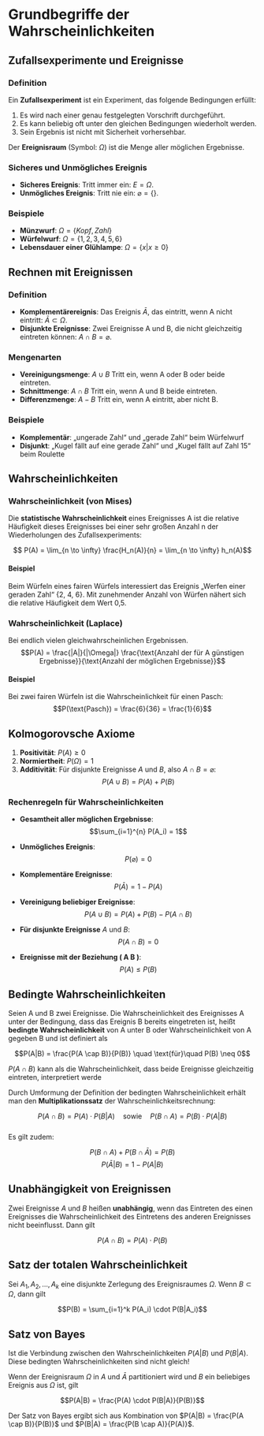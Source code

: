 # Grundbegriffe der Wahrscheinlichkeiten

## Zufallsexperimente und Ereignisse
### Definition {-}
Ein **Zufallsexperiment** ist ein Experiment, das folgende Bedingungen erfüllt:

1. Es wird nach einer genau festgelegten Vorschrift durchgeführt.
2. Es kann beliebig oft unter den gleichen Bedingungen wiederholt werden.
3. Sein Ergebnis ist nicht mit Sicherheit vorhersehbar.

Der **Ereignisraum** (Symbol: $\Omega$) ist die Menge aller möglichen Ergebnisse.

### Sicheres und Unmögliches Ereignis {-}
- **Sicheres Ereignis**: Tritt immer ein: $E = \Omega$.
- **Unmögliches Ereignis**: Tritt nie ein:  $\varnothing = \{\}$.

### Beispiele {-}
- **Münzwurf**: $\Omega = \{Kopf, Zahl\}$
- **Würfelwurf**: $\Omega = \{1, 2, 3, 4, 5, 6\}$
- **Lebensdauer einer Glühlampe**: $\Omega = \{x | x \ge 0\}$

## Rechnen mit Ereignissen
### Definition {-}
- **Komplementärereignis**: Das Ereignis $\bar{A}$, das eintritt, wenn A nicht eintritt: $\bar{A} \subset \Omega$.
- **Disjunkte Ereignisse**: Zwei Ereignisse A und B, die nicht gleichzeitig eintreten können: $A \cap B = \varnothing$.

### Mengenarten {-}
- **Vereinigungsmenge**: $A \cup B$ Tritt ein, wenn A oder B oder beide eintreten.
- **Schnittmenge**: $A \cap B$ Tritt ein, wenn A und B beide eintreten.
- **Differenzmenge**: $A - B$ Tritt ein, wenn A eintritt, aber nicht B.

### Beispiele {-}
- **Komplementär**: „ungerade Zahl“ und „gerade Zahl“ beim Würfelwurf
- **Disjunkt**: „Kugel fällt auf eine gerade Zahl“ und „Kugel fällt auf Zahl 15“ beim Roulette

## Wahrscheinlichkeiten
### Wahrscheinlichkeit (von Mises) {-}
Die **statistische Wahrscheinlichkeit** eines Ereignisses A ist die relative Häufigkeit dieses Ereignisses bei einer sehr großen Anzahl n der Wiederholungen des Zufallsexperiments:

$$ P(A) = \lim_{n \to \infty} \frac{H_n(A)}{n} =  \lim_{n \to \infty} h_n(A)$$

#### Beispiel {-}
Beim Würfeln eines fairen Würfels interessiert das Ereignis „Werfen einer geraden Zahl“ {2, 4, 6}. Mit zunehmender Anzahl von Würfen nähert sich die relative Häufigkeit dem Wert 0,5.

### Wahrscheinlichkeit (Laplace) {-}
Bei endlich vielen gleichwahrscheinlichen Ergebnissen.
$$P(A) = \frac{|A|}{|\Omega|} \frac{\text{Anzahl der für A günstigen Ergebnisse}}{\text{Anzahl der möglichen Ergebnisse}}$$

#### Beispiel {-}
Bei zwei fairen Würfeln ist die Wahrscheinlichkeit für einen Pasch:
$$P(\text{Pasch}) = \frac{6}{36} = \frac{1}{6}$$

## Kolmogorovsche Axiome

1. **Positivität**: $P(A) \geq 0$
2. **Normiertheit**: $P(\Omega) = 1$
3. **Additivität**: Für disjunkte Ereignisse $A$ und $B$, also $A \cap B = \varnothing$:
   $$P(A \cup B) = P(A) + P(B)$$

### Rechenregeln für Wahrscheinlichkeiten {-}
- **Gesamtheit aller möglichen Ergebnisse**:
  $$\sum_{i=1}^{n} P(A_i) = 1$$

- **Unmögliches Ereignis**:
  $$P(\varnothing) = 0$$

- **Komplementäre Ereignisse**:
  $$P(\bar{A}) = 1 - P(A)$$

- **Vereinigung beliebiger Ereignisse**:
  $$P(A \cup B) = P(A) + P(B) - P(A \cap B)$$

- **Für disjunkte Ereignisse** $A$ und $B$:
  $$P(A \cap B) = 0$$

- **Ereignisse mit der Beziehung \( A \subseteq B \)**:
  $$P(A) \leq P(B)$$
  

## Bedingte Wahrscheinlichkeiten
Seien A und B zwei Ereignisse. Die Wahrscheinlichkeit des Ereignisses A unter der Bedingung, dass das Ereignis B bereits eingetreten ist, heißt **bedingte Wahrscheinlichkeit** von A unter B oder Wahrscheinlichkeit von A gegeben B und ist definiert als

$$P(A|B) = \frac{P(A \cap B)}{P(B)} \quad \text{für}\quad P(B) \neq 0$$

$P(A \cap B)$ kann als die Wahrscheinlichkeit, dass beide Ereignisse gleichzeitig eintreten, interpretiert werde

Durch Umformung der Definition der bedingten Wahrscheinlichkeit erhält man den **Multiplikationssatz** der Wahrscheinlichkeitsrechnung:

$$P(A \cap B) = P(A) \cdot P(B|A) \quad\text{sowie}\quad P(B \cap A) = P(B) \cdot P(A|B)$$  
Es gilt zudem:

$$ P(B \cap A) + P(B \cap \bar A) = P(B)$$
$$P(\bar A| B) = 1- P(A|B)$$

## Unabhängigkeit von Ereignissen
Zwei Ereignisse $A$ und $B$ heißen **unabhängig**, wenn das Eintreten des einen Ereignisses die Wahrscheinlichkeit des Eintretens des anderen Ereignisses nicht beeinflusst. Dann gilt

$$P(A \cap B) = P(A) \cdot P(B)$$

## Satz der totalen Wahrscheinlichkeit
Sei $A_1, A_2, \ldots, A_k$ eine disjunkte Zerlegung des Ereignisraumes $\Omega$. Wenn $B \subset \Omega,$ dann gilt

$$P(B) = \sum_{i=1}^k P(A_i) \cdot P(B|A_i)$$

## Satz von Bayes
Ist die Verbindung zwischen den Wahrscheinlichkeiten $P(A|B)$ und $P(B|A)$. Diese bedingten Wahrscheinlichkeiten sind nicht gleich!

Wenn der Ereignisraum $\Omega$ in $A$ und $\bar A$ partitioniert wird und $B$ ein beliebiges Ereignis aus $\Omega$ ist, gilt

$$P(A|B) = \frac{P(A) \cdot P(B|A)}{P(B)}$$

Der Satz von Bayes ergibt sich aus Kombination von $P(A|B) = \frac{P(A \cap B)}{P(B)}$ und $P(B|A) = \frac{P(B \cap A)}{P(A)}$.

